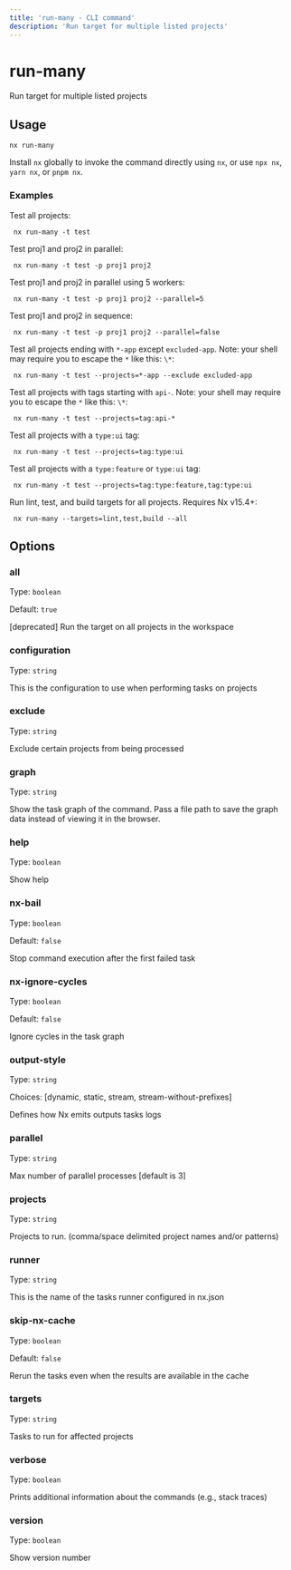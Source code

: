 ```yaml
---
title: 'run-many - CLI command'
description: 'Run target for multiple listed projects'
---
```


# run-many

Run target for multiple listed projects

## Usage

```shell
nx run-many
```

Install `nx` globally to invoke the command directly using `nx`, or use `npx nx`, `yarn nx`, or `pnpm nx`.

### Examples

Test all projects:

```shell
 nx run-many -t test
```

Test proj1 and proj2 in parallel:

```shell
 nx run-many -t test -p proj1 proj2
```

Test proj1 and proj2 in parallel using 5 workers:

```shell
 nx run-many -t test -p proj1 proj2 --parallel=5
```

Test proj1 and proj2 in sequence:

```shell
 nx run-many -t test -p proj1 proj2 --parallel=false
```

Test all projects ending with `*-app` except `excluded-app`. Note: your shell may require you to escape the `*` like this: `\*`:

```shell
 nx run-many -t test --projects=*-app --exclude excluded-app
```

Test all projects with tags starting with `api-`. Note: your shell may require you to escape the `*` like this: `\*`:

```shell
 nx run-many -t test --projects=tag:api-*
```

Test all projects with a `type:ui` tag:

```shell
 nx run-many -t test --projects=tag:type:ui
```

Test all projects with a `type:feature` or `type:ui` tag:

```shell
 nx run-many -t test --projects=tag:type:feature,tag:type:ui
```

Run lint, test, and build targets for all projects. Requires Nx v15.4+:

```shell
 nx run-many --targets=lint,test,build --all
```

## Options

### all

Type: `boolean`

Default: `true`

[deprecated] Run the target on all projects in the workspace

### configuration

Type: `string`

This is the configuration to use when performing tasks on projects

### exclude

Type: `string`

Exclude certain projects from being processed

### graph

Type: `string`

Show the task graph of the command. Pass a file path to save the graph data instead of viewing it in the browser.

### help

Type: `boolean`

Show help

### nx-bail

Type: `boolean`

Default: `false`

Stop command execution after the first failed task

### nx-ignore-cycles

Type: `boolean`

Default: `false`

Ignore cycles in the task graph

### output-style

Type: `string`

Choices: [dynamic, static, stream, stream-without-prefixes]

Defines how Nx emits outputs tasks logs

### parallel

Type: `string`

Max number of parallel processes [default is 3]

### projects

Type: `string`

Projects to run. (comma/space delimited project names and/or patterns)

### runner

Type: `string`

This is the name of the tasks runner configured in nx.json

### skip-nx-cache

Type: `boolean`

Default: `false`

Rerun the tasks even when the results are available in the cache

### targets

Type: `string`

Tasks to run for affected projects

### verbose

Type: `boolean`

Prints additional information about the commands (e.g., stack traces)

### version

Type: `boolean`

Show version number
